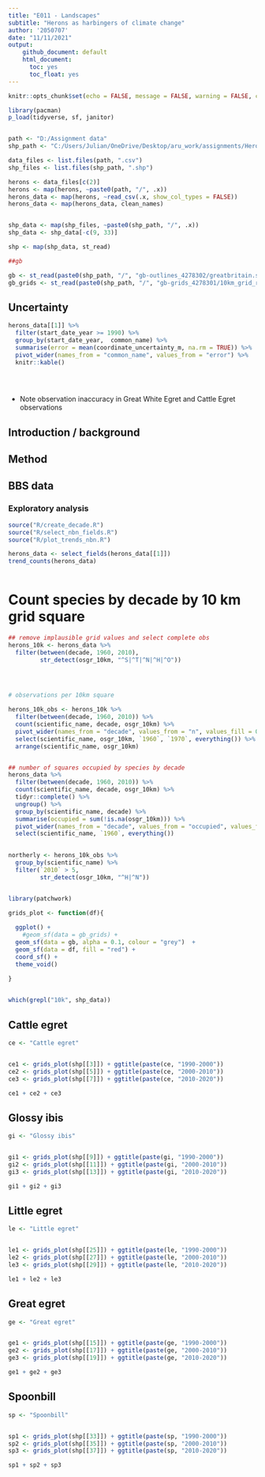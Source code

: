 ```yaml
---
title: "E011 - Landscapes"
subtitle: "Herons as harbingers of climate change"
author: '2050707'
date: "11/11/2021"
output: 
    github_document: default
    html_document:
      toc: yes
      toc_float: yes
---
```


```r
knitr::opts_chunk$set(echo = FALSE, message = FALSE, warning = FALSE, cache = TRUE)

library(pacman)
p_load(tidyverse, sf, janitor)
```

```r

```

```r
path <- "D:/Assignment data"
shp_path <- "C:/Users/Julian/OneDrive/Desktop/aru_work/assignments/Herons/Spatial"

data_files <- list.files(path, ".csv")
shp_files <- list.files(shp_path, ".shp")

herons <- data_files[c(2)]
herons <- map(herons, ~paste0(path, "/", .x))
herons_data <- map(herons, ~read_csv(.x, show_col_types = FALSE))
herons_data <- map(herons_data, clean_names)


shp_data <- map(shp_files, ~paste0(shp_path, "/", .x))
shp_data <- shp_data[-c(9, 33)]

shp <- map(shp_data, st_read)

##gb 

gb <- st_read(paste0(shp_path, "/", "gb-outlines_4278302/greatbritain.shp"))
gb_grids <- st_read(paste0(shp_path, "/", "gb-grids_4278301/10km_grid_region.shp"))
```

## Uncertainty

```r

herons_data[[1]] %>%
  filter(start_date_year >= 1990) %>%
  group_by(start_date_year,  common_name) %>%
  summarise(error = mean(coordinate_uncertainty_m, na.rm = TRUE)) %>%
  pivot_wider(names_from = "common_name", values_from = "error") %>%
  knitr::kable()
  
  



```

-   Note observation inaccuracy in Great White Egret and Cattle Egret observations

## Introduction / background

## Method

## BBS data

### Exploratory analysis

```r


source("R/create_decade.R")
source("R/select_nbn_fields.R")
source("R/plot_trends_nbn.R")

```

```r

herons_data <- select_fields(herons_data[[1]])
trend_counts(herons_data)



```

# Count species by decade by 10 km grid square

```r
## remove implausible grid values and select complete obs
herons_10k <- herons_data %>%
  filter(between(decade, 1960, 2010), 
         str_detect(osgr_10km, "^S|^T|^N|^H|^O"))


  

# observations per 10km square

herons_10k_obs <- herons_10k %>%
  filter(between(decade, 1960, 2010)) %>%
  count(scientific_name, decade, osgr_10km) %>%
  pivot_wider(names_from = "decade", values_from = "n", values_fill = 0) %>%
  select(scientific_name, osgr_10km, `1960`, `1970`, everything()) %>%
  arrange(scientific_name, osgr_10km)


## number of squares occupied by species by decade
herons_data %>%
  filter(between(decade, 1960, 2010)) %>%
  count(scientific_name, decade, osgr_10km) %>%
  tidyr::complete() %>%
  ungroup() %>%
  group_by(scientific_name, decade) %>%
  summarise(occupied = sum(!is.na(osgr_10km))) %>%
  pivot_wider(names_from = "decade", values_from = "occupied", values_fill = 0) %>%
  select(scientific_name, `1960`, everything())
  

```

```r


northerly <- herons_10k_obs %>%
  group_by(scientific_name) %>%
  filter(`2010` > 5, 
         str_detect(osgr_10km, "^H|^N"))



```


```r

library(patchwork)

grids_plot <- function(df){
  
  ggplot() +
    #geom_sf(data = gb_grids) +
  geom_sf(data = gb, alpha = 0.1, colour = "grey")  +
  geom_sf(data = df, fill = "red") +
  coord_sf() +
  theme_void()
  
}


which(grepl("10k", shp_data))
```



## Cattle egret

```r
ce <- "Cattle egret"


ce1 <- grids_plot(shp[[3]]) + ggtitle(paste(ce, "1990-2000"))
ce2 <- grids_plot(shp[[5]]) + ggtitle(paste(ce, "2000-2010"))
ce3 <- grids_plot(shp[[7]]) + ggtitle(paste(ce, "2010-2020"))

ce1 + ce2 + ce3


```

## Glossy ibis

```r
gi <- "Glossy ibis"


gi1 <- grids_plot(shp[[9]]) + ggtitle(paste(gi, "1990-2000"))
gi2 <- grids_plot(shp[[11]]) + ggtitle(paste(gi, "2000-2010"))
gi3 <- grids_plot(shp[[13]]) + ggtitle(paste(gi, "2010-2020"))

gi1 + gi2 + gi3


```

## Little egret

```r
le <- "Little egret"


le1 <- grids_plot(shp[[25]]) + ggtitle(paste(le, "1990-2000"))
le2 <- grids_plot(shp[[27]]) + ggtitle(paste(le, "2000-2010"))
le3 <- grids_plot(shp[[29]]) + ggtitle(paste(le, "2010-2020"))

le1 + le2 + le3


```

## Great egret

```r
ge <- "Great egret"


ge1 <- grids_plot(shp[[15]]) + ggtitle(paste(ge, "1990-2000"))
ge2 <- grids_plot(shp[[17]]) + ggtitle(paste(ge, "2000-2010"))
ge3 <- grids_plot(shp[[19]]) + ggtitle(paste(ge, "2010-2020"))

ge1 + ge2 + ge3


```




## Spoonbill

```r
sp <- "Spoonbill"


sp1 <- grids_plot(shp[[33]]) + ggtitle(paste(sp, "1990-2000"))
sp2 <- grids_plot(shp[[35]]) + ggtitle(paste(sp, "2000-2010"))
sp3 <- grids_plot(shp[[37]]) + ggtitle(paste(sp, "2010-2020"))

sp1 + sp2 + sp3


```
